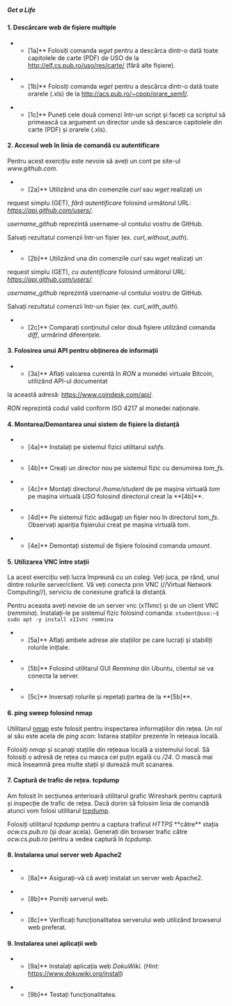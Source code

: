 ===== Get a Life =====


==== 1. Descărcare web de fișiere multiple ====

**[1a]** Folosiți comanda ''wget'' pentru a descărca dintr-o dată toate capitolele de carte (PDF) de USO de la [[http://elf.cs.pub.ro/uso/res/carte/]] (fără alte fișiere).

**[1b]** Folosiți comanda ''wget'' pentru a descărca dintr-o dată toate orarele (.xls) de la [[http://acs.pub.ro/~cpop/orare_sem1/]].

**[1c]** Puneți cele două comenzi într-un script și faceți ca scriptul să primească ca argument un director unde să descarce capitolele din carte (PDF) și orarele (.xls).


==== 2. Accesul web în linia de comandă cu autentificare ====

<note>
Pentru acest exercițiu este nevoie să aveți un cont pe site-ul ''www.github.com''.
</note>

**[2a]** Utilizând una din comenzile ''curl'' sau ''wget'' realizați un
request simplu (GET), ''fără autentificare'' folosind următorul URL: ''https://api.github.com/users/<username_github>''.

''username_github'' reprezintă username-ul contului vostru de GitHub.

Salvați rezultatul comenzii într-un fișier (ex. ''curl_without_auth'').

**[2b]** Utilizând una din comenzile ''curl'' sau ''wget'' realizați un
request simplu (GET), ''cu autentificare'' folosind următorul URL: ''https://api.github.com/users/<username_github>''.

''username_github'' reprezintă username-ul contului vostru de GitHub.

Salvați rezultatul comenzii într-un fișier (ex. ''curl_with_auth'').

**[2c]** Comparați conținutul celor două fișiere utilizând comanda ''diff'', urmărind diferențele.


==== 3. Folosirea unui API pentru obținerea de informații ====

**[3a]** Aflați valoarea curentă în ''RON'' a monedei virtuale Bitcoin, utilizând API-ul documentat
la această adresă: https://www.coindesk.com/api/.

<note tip>
''RON'' reprezintă codul valid conform ISO 4217 al monedei naționale.
</note>


==== 4. Montarea/Demontarea unui sistem de fișiere la distanță ====

**[4a]** Instalați pe sistemul fizici utilitarul ''sshfs''.

**[4b]** Creați un director nou pe sistemul fizic cu denumirea ''tom_fs''.

**[4c]** Montați directorul ''/home/student'' de pe mașina virtuală ''tom'' pe mașina virtuală ''USO'' folosind directorul creat la **[4b]**.

**[4d]** Pe sistemul fizic adăugați un fișier nou în directorul ''tom_fs''. Observați apariția fișierului creat pe mașina virtuală ''tom''.

**[4e]** Demontați sistemul de fișiere folosind comanda ''umount''.


==== 5. Utilizarea VNC între stații ====

La acest exercițiu veți lucra împreună cu un coleg. Veți juca, pe rând, unul dintre rolurile server/client. Vă veți conecta prin VNC (//Virtual Network Computing//), serviciu de conexiune grafică la distanță.

Pentru aceasta aveți nevoie de un server vnc (''x11vnc'') și de un client VNC (''remmina''). Instalați-le pe sistemul fizic folosind comanda:
<code bash>
student@uso:~$ sudo apt -y install x11vnc remmina
</code>

**[5a]** Aflați ambele adrese ale stațiilor pe care lucrați și stabiliți rolurile inițiale.

**[5b]** Folosind utilitarul GUI ''Remmina'' din Ubuntu, clientul se va conecta la server.

**[5c]** Inversați rolurile și repetați partea de la **[5b]**.


==== 6. ping sweep folosind nmap ====

Utilitarul [[https://nmap.org|nmap]] este folosit pentru inspectarea informațiilor din rețea. Un rol al său este acela de ''ping scan'': listarea stațiilor prezente în rețeaua locală.

Folosiți ''nmap'' și scanați stațiile din rețeaua locală a sistemului local. Să folosiți o adresă de rețea cu masca cel puțin egală cu ''/24''. O mască mai mică înseamnă prea multe stații și durează mult scanarea.


==== 7. Captură de trafic de rețea. tcpdump ====

Am folosit în secțiunea anterioară utilitarul grafic Wireshark pentru captură și inspecție de trafic de rețea. Dacă dorim să folosim linia de comandă atunci vom folosi utilitarul [[http://www.tcpdump.org|tcpdump]].

Folosiți utilitarul ''tcpdump'' pentru a captura traficul ''HTTPS'' **către** stația ''ocw.cs.pub.ro'' (și doar acela). Generați din browser trafic către ''ocw.cs.pub.ro'' pentru a vedea captură în ''tcpdump''.


==== 8. Instalarea unui server web Apache2 ====

**[8a]** Asigurați-vă că aveți instalat un server web Apache2.

**[8b]** Porniți serverul web.

**[8c]** Verificați funcționalitatea serverului web utilizând browserul web preferat.


==== 9. Instalarea unei aplicații web ====

**[9a]** Instalați aplicația web ''DokuWiki''. (''Hint:'' https://www.dokuwiki.org/install)

**[9b]** Testați funcționalitatea.
